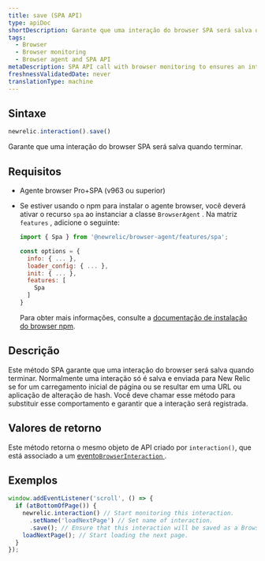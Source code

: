 ```yaml
---
title: save (SPA API)
type: apiDoc
shortDescription: Garante que uma interação do browser SPA será salva quando terminar.
tags:
  - Browser
  - Browser monitoring
  - Browser agent and SPA API
metaDescription: SPA API call with browser monitoring to ensures an interaction will be saved when it ends.
freshnessValidatedDate: never
translationType: machine
---
```


## Sintaxe

```js
newrelic.interaction().save()
```

Garante que uma interação do browser SPA será salva quando terminar.

## Requisitos

* Agente browser Pro+SPA (v963 ou superior)

* Se estiver usando o npm para instalar o agente browser, você deverá ativar o recurso `spa` ao instanciar a classe `BrowserAgent` . Na matriz `features` , adicione o seguinte:

  ```js
  import { Spa } from '@newrelic/browser-agent/features/spa';

  const options = {
    info: { ... },
    loader_config: { ... },
    init: { ... },
    features: [
      Spa
    ]
  }
  ```

  Para obter mais informações, consulte a [documentação de instalação do browser npm](https://www.npmjs.com/package/@newrelic/browser-agent#new-relic-browser-agent).

## Descrição

Este método SPA garante que uma interação do browser será salva quando terminar. Normalmente uma interação só é salva e enviada para New Relic se for um carregamento inicial de página ou se resultar em uma URL ou aplicação de alteração de hash. Você deve chamar esse método para substituir esse comportamento e garantir que a interação será registrada.

## Valores de retorno

Este método retorna o mesmo objeto de API criado por `interaction()`, que está associado a um [evento`BrowserInteraction` ](/docs/insights/explore-data/attributes/browser-default-attributes-insights#browserinteraction-attributes).

## Exemplos

```js
window.addEventListener('scroll', () => {
  if (atBottomOfPage()) {
    newrelic.interaction() // Start monitoring this interaction.
      .setName('loadNextPage') // Set name of interaction.
      .save(); // Ensure that this interaction will be saved as a BrowserInteraction event when it ends.
    loadNextPage(); // Start loading the next page.
  }
});
```
